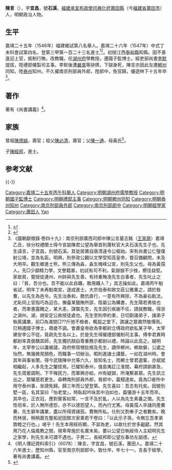 {{Otheruses|陈言}}
{{明清人物信息框
| 姓名 = 陳言
| 原名 =
| 圖片名稱= 
| 圖片大小 =
| 圖片說明 = 
| 最高職務 =南京刑部郎中
| 國家 = 大明 
| 爵位 =
| 籍貫 = [[福建承宣布政使司|福建承宣布政使司]][[興化府|興化府]][[莆田縣|莆田縣]]
| 族裔 = 
| 字號 = 字宜昌，號石溪
| 諡號 =
| 出生日期 = 生年不詳
| 出生地點 = <!---福建興化府莆田縣--->
| 逝世日期 = 卒年不詳 
| 逝世地點 =
| 墓葬 =
| 配偶 = 
| 親屬 = 子 [[陳經邦|陳經邦]]
| 出身 =
* 嘉靖二十六年丁未科同進士出身
| 經歷 =
| 著作 =  
}}
'''陳言'''（{{bd|1507年||？年}}），字'''宜昌'''，號'''石溪'''，[[福建承宣布政使司|福建承宣布政使司]][[興化府|興化府]][[莆田縣|莆田縣]]（今[[福建省|福建省]][[莆田市|莆田市]]）人，明朝政治人物。

== 生平 ==
嘉靖二十五年（1546年）福建鄉試第八名舉人。嘉靖二十六年（1547年）中式丁未科會試第四名，登第三甲第一百二十三名進士<ref>{{Cite book|title=《皇明贡举考》卷五|author=[[张朝瑞|张朝瑞]]|publisher=《续修四库全书》史部第828册|year=|isbn=|location=|pages=}}</ref><ref>{{Cite book|title=贡举志五种 上|author=鲁小俊，江俊伟著|publisher=武汉大学出版社|year=2009|isbn=978-7-307-07043-1|location=武汉|pages=}}</ref>。初授江西[[泰和縣|泰和縣]]知縣。因不善逢迎上官，抵制行賄，改教職，任[[湖州府|湖州府]]學教授。遷國子監博士。經吏部尚書[[李默_(正德進士)|李默]]提拔，陞禮部儀製司主事。李默後遭[[嚴嵩|嚴嵩]]等排擠，下獄身死，陳言亦因此左遷[[郴州|郴州]]同知，陞[[泰州|泰州]]知州。不久擢南京刑部員外郎，陞郎中，免官歸。優遊林下十五年卒<ref>《國朝獻徵錄·卷四十九》：南京刑部廣西司郎中陳公言墓志銘（[[王家屏|王家屏]]）嘉靖乙丑，徐分校禮闈士得今宮諭陳君公望為舉首則莆秋官大夫石溪先生子也。先生諱言，子宜昌，別號石溪。其徙居莆自唐清遠令公樞始。宋有尚書公仁璧僕射公靖，並為名臣。明興，則參政公觀以文學受知高皇帝，嘗召備顧問，未及大用卒。觀生鄉進士熊，熊三傳為淼，淼生槐峰公宣，則先生父也。母為黃孺人。先□少顓精力學，文譽籍甚，初試有司不利，氣嶽嶽不少挫，嚮往益堅。家故貧，嘗授徒連州，州帥與先生善。有持重賄凂先生白事者，先生叱止之曰：「貧，吾分也。吾不能以此自衊，敢用衊人？」其志操如此。嘉靖丙午魁省試，明年丁未再魁南宮，遂成進士。大宗伯泰和歐文莊公雅重之，請於銓曹，以先生為邑令。先生治泰和，務伉直行，一意有所興除，不為豪右骫法，尤恥伺上官指巧為迎合。撫臺某獵賄所邵，陰屬公為購書，先生陽若弗愉也者，而束書露餽之，某大恚，謀螫先生，先生因引疾謝不任，請就教職，得浙之湖州。湖，胡安定公故授徒處也。先生至則申約束，日切劘諸弟子，諸弟子執筴講業，前□為滿間□??斤弛不檢者，輒跽之堂下，譙讓之眾肅然敬憚焉。巳稍遷國子博士，積歲不調。會肅皇帝欲為李都尉立傅政府欲私某子甲，太宰建安李公不從，竟疏先生名以上。於是先生得擢禮部儀制司主事。傅李君異時都尉率貴倨驕其師，先生獨抗顏自尊重務示都尉以禮，時論以此高之。越明年，太宰李公以讒被譴，政府修宿憾批根及先生，謫倅郴州。郴故僻，公處之怡然。無幾微見顏色，而職事一切辦治。暇則進諸士講藝，一如在湖州時。會其年與事省闈，得今武陵陳中允等六久，皆知名士，而郴士曾君選輩，亦斌斌相繼起，人多先生之鑒拔焉。巳擢知泰州，值島夷訌江淮間，幕府請餉甚急，先生周爰調劑，下不殫民力，而軍興亦給。州有疑獄，所淹繫甚眾。先生訊立出之，眾驩感若更生。尋轉南刑部員外郎，晉郎中，葢駸達矣。竟為□者所中用守泰州事，坐謗免歸。歸三年而公望登第。先生喜曰：吾志有托矣。因營別墅一區，名其室曰「怡老堂」，時臥起吟咏其中泊如也，葢優游十五年而卒。其卒也，正衣冠，應對賓客如常，一言不及於亂，人以為先生素養之徵。先生性坦率，於人無所德怨，亦不以德怨望人，而內行尤篤。母黃孺人卒諸同產纍纍，先生窮年講業，盡以所得資諸孤，費無所私。仕則又割奉子之者數矣。晚而林居，稍稍葺先壟拓祀田敘次家乘若干卷曰：「以此示子孫，令無忘吾孝弟敦睦之行也。」嗟乎！先生本用經術顯，不習為吏，以故仕於世多齟齬，然其用乃在人倫風教之間，視卑卑施於名實末矣。要以公望日執經侍人主紹明先生之家學，則先生未可謂不遇也。子男二，長經邦即公望左春坊左諭德。</ref>。

==著作==
著有《尚書講義》<ref>《明人傳記資料索引》（6078）：陳言，字宜昌，號石溪，莆田人。嘉靖二十六年進士，歷知州縣，官至南京刑部郎中。致仕卒，年七十一。言長于經學，著有尚書講義。</ref>。

== 家族 ==
曾祖[[陳德誠|陳德誠]]，壽官；祖父[[陳必清|陳必清]]，壽官；父[[陳一通|陳一通]]，母黃氏<ref>{{Cite book|title=天一阁藏明代科举录选刊 登科录 点校本|author=龚延明主编|publisher=宁波出版社|year=2016|isbn=978-7-5526-2320-8|location=宁波|pages=|quote=《天一閣藏明代科舉錄選刊.登科錄》之《嘉靖二十六年丁未科登科錄》}}</ref>。

子[[陳經邦|陳經邦]]，進士。

== 参考文献 ==
{{reflist}}

{{-}}
{{嘉靖二十六年丁未科殿試金榜}}

{{Authority control}}

{{DEFAULTSORT:Chen陳}}
[[Category:嘉靖二十五年丙午科舉人|Category:嘉靖二十五年丙午科舉人]]
[[Category:明朝湖州府儒學教授|Category:明朝湖州府儒學教授]]
[[Category:明朝國子監博士|Category:明朝國子監博士]]
[[Category:明朝禮部主事|Category:明朝禮部主事]]
[[Category:明朝郴州同知|Category:明朝郴州同知]]
[[Category:明朝泰州知州|Category:明朝泰州知州]]
[[Category:南京刑部員外郎|Category:南京刑部員外郎]]
[[Category:南京刑部郎中|Category:南京刑部郎中]]
[[Category:明朝經學家|Category:明朝經學家]]
[[Category:莆田人|Category:莆田人]]
[[Category:陈姓|Yan]]